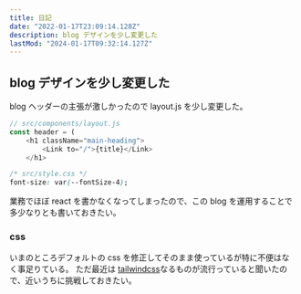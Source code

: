 ```yaml
---
title: 日記
date: "2022-01-17T23:09:14.128Z"
description: blog デザインを少し変更した
lastMod: "2024-01-17T09:32:14.127Z"
---
```


## blog デザインを少し変更した

blog ヘッダーの主張が激しかったので layout.js を少し変更した。

```js
// src/components/layout.js
const header = (
    <h1 className="main-heading">
        <Link to="/">{title}</Link>
    </h1>
```

```css
/* src/style.css */
font-size: var(--fontSize-4);
```

業務でほぼ react を書かなくなってしまったので、この blog を運用することで多少なりとも書いておきたい。

### css

いまのところデフォルトの css を修正してそのまま使っているが特に不便はなく事足りている。
ただ最近は [tailwindcss](https://tailwindcss.com/)なるものが流行っていると聞いたので、近いうちに挑戦しておきたい。
